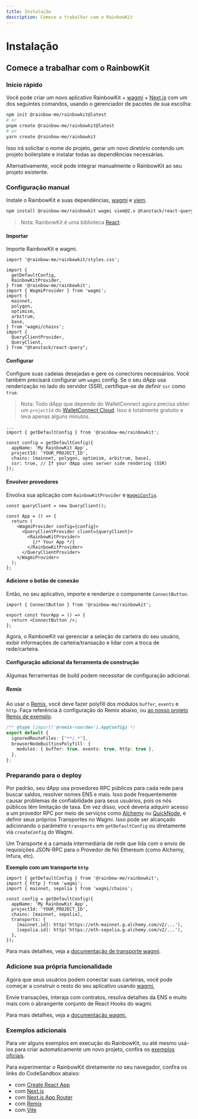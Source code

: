 ```yaml
---
title: Instalação
description: Comece a trabalhar com o RainbowKit
---
```


# Instalação

## Comece a trabalhar com o RainbowKit

### Início rápido

Você pode criar um novo aplicativo RainbowKit + [wagmi](https://wagmi.sh) + [Next.js](https://nextjs.org) com um dos seguintes comandos, usando o gerenciador de pacotes de sua escolha:

```bash
npm init @rainbow-me/rainbowkit@latest
# or
pnpm create @rainbow-me/rainbowkit@latest
# or
yarn create @rainbow-me/rainbowkit
```

Isso irá solicitar o nome do projeto, gerar um novo diretório contendo um projeto boilerplate e instalar todas as dependências necessárias.

Alternativamente, você pode integrar manualmente o RainbowKit ao seu projeto existente.

### Configuração manual

Instale o RainbowKit e suas dependências, [wagmi](https://wagmi.sh/) e [viem](https://viem.sh).

```bash
npm install @rainbow-me/rainbowkit wagmi viem@2.x @tanstack/react-query
```

> Nota: RainbowKit é uma biblioteca [React](https://reactjs.org/).

#### Importar

Importe RainbowKit e wagmi.

```tsx
import '@rainbow-me/rainbowkit/styles.css';

import {
  getDefaultConfig,
  RainbowKitProvider,
} from '@rainbow-me/rainbowkit';
import { WagmiProvider } from 'wagmi';
import {
  mainnet,
  polygon,
  optimism,
  arbitrum,
  base,
} from 'wagmi/chains';
import {
  QueryClientProvider,
  QueryClient,
} from "@tanstack/react-query";
```

#### Configurar

Configure suas cadeias desejadas e gere os conectores necessários. Você também precisará configurar um `wagmi` config. Se o seu dApp usa renderização no lado do servidor (SSR), certifique-se de definir `ssr` como `true`.

> Nota: Todo dApp que depende do WalletConnect agora precisa obter um `projectId` do [WalletConnect Cloud](https://cloud.walletconnect.com/). Isso é totalmente gratuito e leva apenas alguns minutos.

```tsx line=4-99
...
import { getDefaultConfig } from '@rainbow-me/rainbowkit';

const config = getDefaultConfig({
  appName: 'My RainbowKit App',
  projectId: 'YOUR_PROJECT_ID',
  chains: [mainnet, polygon, optimism, arbitrum, base],
  ssr: true, // If your dApp uses server side rendering (SSR)
});
```

#### Envolver provedores

Envolva sua aplicação com `RainbowKitProvider` e [`WagmiConfig`](https://wagmi.sh/docs/provider).

```tsx
const queryClient = new QueryClient();

const App = () => {
  return (
    <WagmiProvider config={config}>
      <QueryClientProvider client={queryClient}>
        <RainbowKitProvider>
          {/* Your App */}
        </RainbowKitProvider>
      </QueryClientProvider>
    </WagmiProvider>
  );
};
```

#### Adicione o botão de conexão

Então, no seu aplicativo, importe e renderize o componente `ConnectButton`.

```tsx
import { ConnectButton } from '@rainbow-me/rainbowkit';

export const YourApp = () => {
  return <ConnectButton />;
};
```

Agora, o RainbowKit vai gerenciar a seleção de carteira do seu usuário, exibir informações de carteira/transação e lidar com a troca de rede/carteira.

#### Configuração adicional da ferramenta de construção

Algumas ferramentas de build podem necessitar de configuração adicional.

##### Remix

Ao usar o [Remix](https://remix.run), você deve fazer polyfill dos módulos `buffer`, `events` e `http`. Faça referência à configuração do Remix abaixo, ou [ao nosso projeto Remix de exemplo](https://github.com/rainbow-me/rainbowkit/blob/main/examples/with-remix).

```ts
/** @type {import('@remix-run/dev').AppConfig} */
export default {
  ignoredRouteFiles: ["**/.*"],
  browserNodeBuiltinsPolyfill: {
    modules: { buffer: true, events: true, http: true },
  },
};
```

### Preparando para o deploy

Por padrão, seu dApp usa provedores RPC públicos para cada rede para buscar saldos, resolver nomes ENS e mais. Isso pode frequentemente causar problemas de confiabilidade para seus usuários, pois os nós públicos têm limitação de taxa. Em vez disso, você deveria adquirir acesso a um provedor RPC por meio de serviços como [Alchemy](https://www.alchemy.com/) ou [QuickNode](https://www.quicknode.com/), e definir seus próprios Transportes no Wagmi. Isso pode ser alcançado adicionando o parâmetro `transports` em `getDefaultConfig` ou diretamente via `createConfig` do Wagmi.

Um Transporte é a camada intermediária de rede que lida com o envio de requisições JSON-RPC para o Provedor de Nó Ethereum (como Alchemy, Infura, etc).

**Exemplo com um transporte `http`**

```tsx
import { getDefaultConfig } from '@rainbow-me/rainbowkit';
import { http } from 'wagmi';
import { mainnet, sepolia } from 'wagmi/chains';

const config = getDefaultConfig({
  appName: 'My RainbowKit App',
  projectId: 'YOUR_PROJECT_ID',
  chains: [mainnet, sepolia],
  transports: {
    [mainnet.id]: http('https://eth-mainnet.g.alchemy.com/v2/...'),
    [sepolia.id]: http('https://eth-sepolia.g.alchemy.com/v2/...'),
  },
});
```

Para mais detalhes, veja a [documentação de transporte wagmi](https://wagmi.sh/core/api/transports#transports).

### Adicione sua própria funcionalidade

Agora que seus usuários podem conectar suas carteiras, você pode começar a construir o resto do seu aplicativo usando [wagmi.](https://wagmi.sh)

Envie transações, interaja com contratos, resolva detalhes da ENS e muito mais com o abrangente conjunto de React Hooks do wagmi.

Para mais detalhes, veja a [documentação wagmi.](https://wagmi.sh)

### Exemplos adicionais

Para ver alguns exemplos em execução do RainbowKit, ou até mesmo usá-los para criar automaticamente um novo projeto, confira os [exemplos oficiais](https://github.com/rainbow-me/rainbowkit/tree/main/examples).

Para experimentar o RainbowKit diretamente no seu navegador, confira os links do CodeSandbox abaixo:

- com [Create React App](https://codesandbox.io/p/sandbox/github/rainbow-me/rainbowkit/tree/main/examples/with-create-react-app)
- com [Next.js](https://codesandbox.io/p/sandbox/github/rainbow-me/rainbowkit/tree/main/examples/with-next)
- com [Next.js App Router](https://codesandbox.io/p/sandbox/github/rainbow-me/rainbowkit/tree/main/examples/with-next-app)
- com [Remix](https://codesandbox.io/p/sandbox/github/rainbow-me/rainbowkit/tree/main/examples/with-remix)
- com [Vite](https://codesandbox.io/p/sandbox/github/rainbow-me/rainbowkit/tree/main/examples/with-vite)
